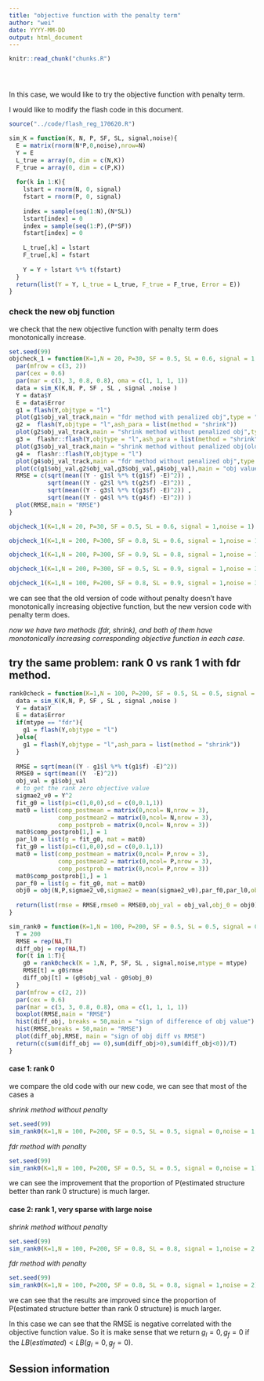 ```yaml
---
title: "objective function with the penalty term"
author: "wei"
date: YYYY-MM-DD
output: html_document
---
```


<!-- The file analysis/chunks.R contains chunks that define default settings
shared across the workflowr files. -->
```r
knitr::read_chunk("chunks.R")
```

<!-- Update knitr chunk options -->
```r
```

<!-- Insert the date the file was last updated -->
```r
```

<!-- Insert the code version (Git commit SHA1) if Git repository exists and R
 package git2r is installed -->
```r
```

<!-- Add your analysis here -->

In this case, we would like to try the objective function with penalty term.

I would like to modify the flash code in this document.

```r
source("../code/flash_reg_170620.R")
```


```r
sim_K = function(K, N, P, SF, SL, signal,noise){
  E = matrix(rnorm(N*P,0,noise),nrow=N)
  Y = E
  L_true = array(0, dim = c(N,K))
  F_true = array(0, dim = c(P,K))
  
  for(k in 1:K){
    lstart = rnorm(N, 0, signal)
    fstart = rnorm(P, 0, signal)
    
    index = sample(seq(1:N),(N*SL))
    lstart[index] = 0
    index = sample(seq(1:P),(P*SF))
    fstart[index] = 0
    
    L_true[,k] = lstart
    F_true[,k] = fstart
    
    Y = Y + lstart %*% t(fstart)
  }
  return(list(Y = Y, L_true = L_true, F_true = F_true, Error = E))
}
```

### check the new obj function

we check that the new objective function with penalty term does monotonically increase.

```r
set.seed(99)
objcheck_1 = function(K=1,N = 20, P=30, SF = 0.5, SL = 0.6, signal = 1,noise = 1){
  par(mfrow = c(3, 2))
  par(cex = 0.6)
  par(mar = c(3, 3, 0.8, 0.8), oma = c(1, 1, 1, 1))
  data = sim_K(K,N, P, SF , SL , signal ,noise )
  Y = data$Y
  E = data$Error
  g1 = flash(Y,objtype = "l")
  plot(g1$obj_val_track,main = "fdr method with penalized obj",type = "l")
  g2 =  flash(Y,objtype = "l",ash_para = list(method = "shrink"))
  plot(g2$obj_val_track,main = "shrink method without penalized obj",type = "l")
  g3 =  flashr::flash(Y,objtype = "l",ash_para = list(method = "shrink"))
  plot(g3$obj_val_track,main = "shrink method without penalized obj(old)",type = "l")
  g4 =  flashr::flash(Y,objtype = "l")
  plot(g4$obj_val_track,main = "fdr method without penalized obj",type = "l")
  plot(c(g1$obj_val,g2$obj_val,g3$obj_val,g4$obj_val),main = "obj value")
  RMSE = c(sqrt(mean((Y - g1$l %*% t(g1$f) -E)^2)) ,
           sqrt(mean((Y - g2$l %*% t(g2$f) -E)^2)) ,
           sqrt(mean((Y - g3$l %*% t(g3$f) -E)^2)) ,
           sqrt(mean((Y - g4$l %*% t(g4$f) -E)^2)) )
  plot(RMSE,main = "RMSE")
}
```


```r
objcheck_1(K=1,N = 20, P=30, SF = 0.5, SL = 0.6, signal = 1,noise = 1)
```

```r
objcheck_1(K=1,N = 200, P=300, SF = 0.8, SL = 0.6, signal = 1,noise = 1)
```

```r
objcheck_1(K=1,N = 200, P=300, SF = 0.9, SL = 0.8, signal = 1,noise = 1)
```

```r
objcheck_1(K=1,N = 200, P=300, SF = 0.5, SL = 0.9, signal = 1,noise = 3)
```

```r
objcheck_1(K=1,N = 100, P=200, SF = 0.8, SL = 0.9, signal = 1,noise = 3)
```

we can see that the old version of code without penalty doesn't have monotonically increasing objective function, but the new version code with penalty term does.

*now we have two methods (fdr, shrink), and both of them have monotonically increasing corresponding objective function in each case.*

## try the same problem: rank 0 vs rank 1 with  fdr method.

```r

rank0check = function(K=1,N = 100, P=200, SF = 0.5, SL = 0.5, signal = 0,noise = 1, mtype = "fdr"){
  data = sim_K(K,N, P, SF , SL , signal ,noise )
  Y = data$Y
  E = data$Error
  if(mtype == "fdr"){
    g1 = flash(Y,objtype = "l")
  }else{
    g1 = flash(Y,objtype = "l",ash_para = list(method = "shrink"))
  }
  
  RMSE = sqrt(mean((Y - g1$l %*% t(g1$f) -E)^2)) 
  RMSE0 = sqrt(mean((Y  -E)^2)) 
  obj_val = g1$obj_val
  # to get the rank zero objective value
  sigmae2_v0 = Y^2
  fit_g0 = list(pi=c(1,0,0),sd = c(0,0.1,1))
  mat0 = list(comp_postmean = matrix(0,ncol= N,nrow = 3),
              comp_postmean2 = matrix(0,ncol= N,nrow = 3),
              comp_postprob = matrix(0,ncol= N,nrow = 3))
  mat0$comp_postprob[1,] = 1
  par_l0 = list(g = fit_g0, mat = mat0)
  fit_g0 = list(pi=c(1,0,0),sd = c(0,0.1,1))
  mat0 = list(comp_postmean = matrix(0,ncol= P,nrow = 3),
              comp_postmean2 = matrix(0,ncol= P,nrow = 3),
              comp_postprob = matrix(0,ncol= P,nrow = 3))
  mat0$comp_postprob[1,] = 1
  par_f0 = list(g = fit_g0, mat = mat0)
  obj0 = obj(N,P,sigmae2_v0,sigmae2 = mean(sigmae2_v0),par_f0,par_l0,objtype = "lowerbound_lik",ash_para = list(method = NULL))
  
  return(list(rmse = RMSE,rmse0 = RMSE0,obj_val = obj_val,obj_0 = obj0))
}

sim_rank0 = function(K=1,N = 100, P=200, SF = 0.5, SL = 0.5, signal = 0,noise = 1,mtype = "fdr"){
  T = 200
  RMSE = rep(NA,T)
  diff_obj = rep(NA,T)
  for(t in 1:T){
    g0 = rank0check(K = 1,N, P, SF, SL , signal,noise,mtype = mtype)
    RMSE[t] = g0$rmse
    diff_obj[t] = (g0$obj_val - g0$obj_0)
  }
  par(mfrow = c(2, 2))
  par(cex = 0.6)
  par(mar = c(3, 3, 0.8, 0.8), oma = c(1, 1, 1, 1))
  boxplot(RMSE,main = "RMSE")
  hist(diff_obj, breaks = 50,main = "sign of difference of obj value")
  hist(RMSE,breaks = 50,main = "RMSE")
  plot(diff_obj,RMSE, main = "sign of obj diff vs RMSE")
  return(c(sum(diff_obj == 0),sum(diff_obj>0),sum(diff_obj<0))/T)
}

```


#### case 1: rank 0

we compare the old code with our new code, we can see that most of the cases a

*shrink method without penalty*

```r
set.seed(99)
sim_rank0(K=1,N = 100, P=200, SF = 0.5, SL = 0.5, signal = 0,noise = 1,mtype = "shrink")
```

*fdr method with penalty*

```r
set.seed(99)
sim_rank0(K=1,N = 100, P=200, SF = 0.5, SL = 0.5, signal = 0,noise = 1)
```

we can see the improvement that the proportion of P(estimated structure better than rank 0 structure) is much larger.

#### case 2: rank 1, very sparse with large noise

*shrink method without penalty*

```r
set.seed(99)
sim_rank0(K=1,N = 100, P=200, SF = 0.8, SL = 0.8, signal = 1,noise = 2,mtype = "shrink")
```

*fdr method with penalty*

```r
set.seed(99)
sim_rank0(K=1,N = 100, P=200, SF = 0.8, SL = 0.8, signal = 1,noise = 2)
```

we can see that the results are improved since the proportion of P(estimated structure better than rank 0 structure) is much larger.

In this case we can see that the RMSE is negative correlated with the objective function value. So it is make sense that we return $g_l = 0, g_f = 0$ if the $LB(estimated) < LB(g_l=0,g_f = 0)$.

## Session information

<!-- Insert the session information into the document -->
```r
```

